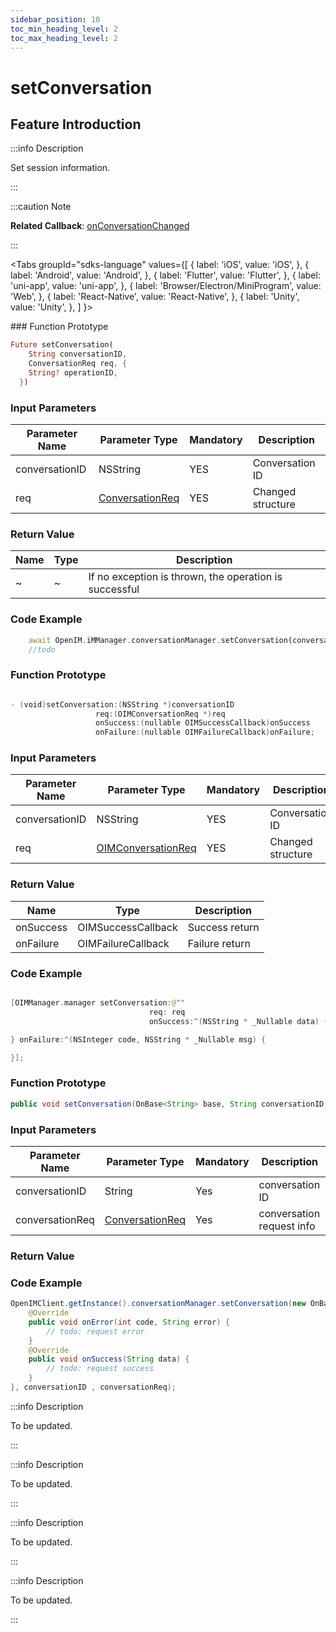 ```yaml
---
sidebar_position: 10
toc_min_heading_level: 2
toc_max_heading_level: 2
---
```


# setConversation

## Feature Introduction

:::info Description

Set session information.

:::

:::caution Note

**Related Callback**:
[onConversationChanged](callback/onConversationChanged.mdx)

:::

<Tabs
groupId="sdks-language"
values={[
{ label: 'iOS', value: 'iOS', },
{ label: 'Android', value: 'Android', },
{ label: 'Flutter', value: 'Flutter', },
{ label: 'uni-app', value: 'uni-app', },
{ label: 'Browser/Electron/MiniProgram', value: 'Web', },
{ label: 'React-Native', value: 'React-Native', },
{ label: 'Unity', value: 'Unity', },
]
}>

<TabItem value="Flutter">
### Function Prototype

```dart showLineNumbers
Future setConversation(
    String conversationID,
    ConversationReq req, {
    String? operationID,
  })
```

### Input Parameters

| Parameter Name       |  Parameter Type | Mandatory | Description    |
| --------------- | ------------------------------------------------------------------- | -------- | ------------ |
| conversationID | NSString                                                               | YES       | Conversation ID      |
| req            | [ConversationReq](docs/sdks/class/conversation/conversationReq.mdx) | YES       | Changed structure |

### Return Value

| Name       | Type                 | Description  |
| ---- | ---- | -------------------- |
| ~    | ~    | If no exception is thrown, the operation is successful |

### Code Example

```dart showLineNumbers
    await OpenIM.iMManager.conversationManager.setConversation(conversationID, req);
    //todo
```

</TabItem>

<TabItem value="iOS">

### Function Prototype

```swift showLineNumbers

- (void)setConversation:(NSString *)conversationID
                   req:(OIMConversationReq *)req
                   onSuccess:(nullable OIMSuccessCallback)onSuccess
                   onFailure:(nullable OIMFailureCallback)onFailure;

```

### Input Parameters

| Parameter Name       |  Parameter Type | Mandatory | Description    |
| -------------- | ---------------------------------------------------------------------- | -------- | ------------ |
| conversationID | NSString                                                               | YES       | Conversation ID      |
| req            | [OIMConversationReq](docs/sdks/class/conversation/conversationReq.mdx) | YES       | Changed structure |

### Return Value

| Name       | Type                 | Description  |
| --------- | ------------------ | -------- |
| onSuccess | OIMSuccessCallback | Success return |
| onFailure | OIMFailureCallback | Failure return |

### Code Example

```swift showLineNumbers

[OIMManager.manager setConversation:@""
                               req: req
                               onSuccess:^(NSString * _Nullable data) {

} onFailure:^(NSInteger code, NSString * _Nullable msg) {

}];

```

</TabItem>

<TabItem value="Android">

### Function Prototype

```java showLineNumbers
public void setConversation(OnBase<String> base, String conversationID, ConversationReq conversationReq)
```

### Input Parameters

| Parameter Name       |  Parameter Type | Mandatory | Description    |
| --------------  | -------- | -------- | ------- |
| conversationID  | String   | Yes       | conversation ID |
| conversationReq | [ConversationReq](/class/conversation/conversationReq.mdx)   | Yes       | conversation request info    |

### Return Value

### Code Example

```java showLineNumbers
OpenIMClient.getInstance().conversationManager.setConversation(new OnBase<String>() {
    @Override
    public void onError(int code, String error) {
        // todo: request error
    }
    @Override
    public void onSuccess(String data) {
        // todo: request success
    }
}, conversationID , conversationReq);
```


</TabItem>

<TabItem value="Web">

:::info Description

To be updated.

:::

</TabItem>

<TabItem value="uni-app">

:::info Description

To be updated.

:::

</TabItem>
<TabItem value="React-Native">

:::info Description

To be updated.

:::

</TabItem>

<TabItem value="Unity">

:::info Description

To be updated.

:::

</TabItem>

</Tabs>
